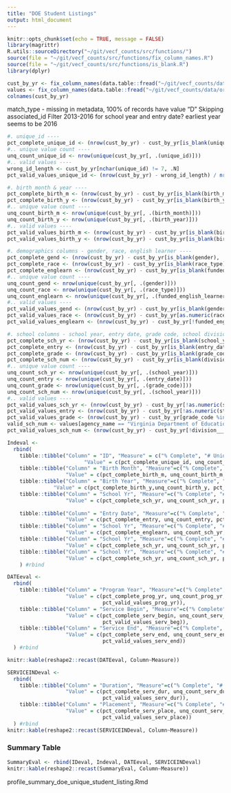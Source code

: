 ```yaml
---
title: "DOE Student Listings"
output: html_document
---
```


```r
knitr::opts_chunk$set(echo = TRUE, message = FALSE)
library(magrittr)
R.utils::sourceDirectory("~/git/vecf_counts/src/functions/")
source(file = "~/git/vecf_counts/src/functions/fix_column_names.R")
source(file = "~/git/vecf_counts/src/functions/is_blank.R")
library(dplyr)

cust_by_yr <- fix_column_names(data.table::fread("~/git/vecf_counts/data/original/q4/DOE/Unique Students Listing.csv", colClasses = "character"))
values <- fix_column_names(data.table::fread("~/git/vecf_counts/data/original/ExportedValues.csv"))
colnames(cust_by_yr)
```


match_type - missing in metadata, 100% of records have value "D"
Skipping associated_id
Filter 2013-2016 for school year and entry date? earliest year seems to be 2016

```r
#. unique_id ----
pct_complete_unique_id <- (nrow(cust_by_yr) - cust_by_yr[is_blank(unique_id), .N]) / nrow(cust_by_yr)
#.. unique value count ----
unq_count_unique_id <- nrow(unique(cust_by_yr[, .(unique_id)]))
#.. valid values ----
wrong_id_length <- cust_by_yr[nchar(unique_id) != 7, .N]
pct_valid_values_unique_id <- (nrow(cust_by_yr) - wrong_id_length) / nrow(cust_by_yr)

#. birth month & year ----
pct_complete_birth_m <- (nrow(cust_by_yr) - cust_by_yr[is_blank(birth_month), .N]) / nrow(cust_by_yr)
pct_complete_birth_y <- (nrow(cust_by_yr) - cust_by_yr[is_blank(birth_year), .N]) / nrow(cust_by_yr)
#.. unique value count ----
unq_count_birth_m <- nrow(unique(cust_by_yr[, .(birth_month)]))
unq_count_birth_y <- nrow(unique(cust_by_yr[, .(birth_year)]))
#.. valid values ----
pct_valid_values_birth_m <- (nrow(cust_by_yr) - cust_by_yr[is_blank(birth_month), .N]) / nrow(cust_by_yr)
pct_valid_values_birth_y <- (nrow(cust_by_yr) - cust_by_yr[is_blank(birth_year), .N]) / nrow(cust_by_yr)

#. demographics columns - gender, race, english learner ----
pct_complete_gend <- (nrow(cust_by_yr) - cust_by_yr[is_blank(gender), .N]) / nrow(cust_by_yr)
pct_complete_race <- (nrow(cust_by_yr) - cust_by_yr[is_blank(race_type), .N]) / nrow(cust_by_yr)
pct_complete_englearn <- (nrow(cust_by_yr) - cust_by_yr[is_blank(funded_english_learner_flag), .N]) / nrow(cust_by_yr)
#.. unique value count ----
unq_count_gend <- nrow(unique(cust_by_yr[, .(gender)]))
unq_count_race <- nrow(unique(cust_by_yr[, .(race_type)]))
unq_count_englearn <- nrow(unique(cust_by_yr[, .(funded_english_learner_flag)]))
#.. valid values ----
pct_valid_values_gend <- (nrow(cust_by_yr) - cust_by_yr[is_blank(gender), .N]) / nrow(cust_by_yr)
pct_valid_values_race <- (nrow(cust_by_yr) - cust_by_yr[as.numeric(race_type) == 0, .N]) / nrow(cust_by_yr)
pct_valid_values_englearn <- (nrow(cust_by_yr) - cust_by_yr[!funded_english_learner_flag %in% c("N", "Y"), .N]) / nrow(cust_by_yr)

#. school columns - school year, entry date, grade code, school division ----
pct_complete_sch_yr <- (nrow(cust_by_yr) - cust_by_yr[is_blank(school_year), .N]) / nrow(cust_by_yr)
pct_complete_entry <- (nrow(cust_by_yr) - cust_by_yr[is_blank(entry_date), .N]) / nrow(cust_by_yr)
pct_complete_grade <- (nrow(cust_by_yr) - cust_by_yr[is_blank(grade_code), .N]) / nrow(cust_by_yr)
pct_complete_sch_num <- (nrow(cust_by_yr) - cust_by_yr[is_blank(division___number___reporting_school_numbe), .N]) / nrow(cust_by_yr)
#.. unique value count ----
unq_count_sch_yr <- nrow(unique(cust_by_yr[, .(school_year)]))
unq_count_entry <- nrow(unique(cust_by_yr[, .(entry_date)]))
unq_count_grade <- nrow(unique(cust_by_yr[, .(grade_code)]))
unq_count_sch_num <- nrow(unique(cust_by_yr[, .(school_year)]))
#.. valid values ----
pct_valid_values_sch_yr <- (nrow(cust_by_yr) - cust_by_yr[!as.numeric(school_year) %in% c(2013:2016), .N]) / nrow(cust_by_yr)
pct_valid_values_entry <- (nrow(cust_by_yr) - cust_by_yr[!as.numeric(stringr::str_sub(entry_date, start = 1L, end = 4L)) %in% c(2013:2016), .N]) / nrow(cust_by_yr)
pct_valid_values_grade <- (nrow(cust_by_yr) - cust_by_yr[grade_code %in% c("KG", "PK"), .N]) / nrow(cust_by_yr)
valid_sch_num <- values[agency_name == "Virginia Department of Education"][view_name == "Student Records"][column_name == "Division Number - Reporting School Number"][,value]
pct_valid_values_sch_num <- (nrow(cust_by_yr) - cust_by_yr[!division___number___reporting_school_numbe %in% valid_sch_num, .N]) / nrow(cust_by_yr)


```


```r

Indeval <- 
  rbind(
    tibble::tibble("Column" = "ID", "Measure" = c("% Complete", "# Unique", "% Valid "), 
                         "Value" = c(pct_complete_unique_id, unq_count_unique_id, pct_valid_values_unique_id)),
    tibble::tibble("Column" = "Birth Month", "Measure"=c("% Complete", "# Unique", "% Valid "),
                   "Value" = c(pct_complete_birth_m, unq_count_birth_m, pct_valid_values_birth_m)),
    tibble::tibble("Column" = "Birth Year", "Measure"=c("% Complete", "# Unique", "% Valid "),
               "Value" = c(pct_complete_birth_y,unq_count_birth_y, pct_valid_values_birth_y)),
    tibble::tibble("Column" = "School Yr", "Measure"=c("% Complete", "# Unique", "% Valid "),
                   "Value" = c(pct_complete_sch_yr, unq_count_sch_yr, pct_valid_values_sch_yr)),
    
    tibble::tibble("Column" = "Entry Date", "Measure"=c("% Complete", "# Unique", "% Valid "),
                   "Value" = c(pct_complete_entry, unq_count_entry, pct_valid_values_entry)),
    tibble::tibble("Column" = "School Yr", "Measure"=c("% Complete", "# Unique", "% Valid "),
                   "Value" = c(pct_complete_englearn, unq_count_sch_yr, pct_valid_values_sch_yr)),
    tibble::tibble("Column" = "School Yr", "Measure"=c("% Complete", "# Unique", "% Valid "),
                   "Value" = c(pct_complete_sch_yr, unq_count_sch_yr, pct_valid_values_sch_yr)),
    tibble::tibble("Column" = "School Yr", "Measure"=c("% Complete", "# Unique", "% Valid "),
                   "Value" = c(pct_complete_sch_yr, unq_count_sch_yr, pct_valid_values_sch_yr))
    ) #rbind  

```


```r
DATEeval <- 
  rbind(
    tibble::tibble("Column" = "Program Year", "Measure"=c("% Complete", "# Unique", "% Valid "),
                   "Value" = c(pct_complete_prog_yr, unq_count_prog_yr, 
                               pct_valid_values_prog_yr)),
    tibble::tibble("Column" = "Service Begin", "Measure"=c("% Complete", "# Unique", "% Valid "),
                   "Value" = c(pct_complete_serv_begin, unq_count_serv_begin, 
                               pct_valid_values_serv_beg)),
    tibble::tibble("Column" = "Service End", "Measure"=c("% Complete", "# Unique", "% Valid "),
                   "Value" = c(pct_complete_serv_end, unq_count_serv_end, 
                               pct_valid_values_serv_end))
  ) #rbind

knitr::kable(reshape2::recast(DATEeval, Column~Measure))
```

```r

SERVICEINDeval <-
  rbind(
    tibble::tibble("Column" = "Duration", "Measure"=c("% Complete", "# Unique", "% Valid "),
                   "Value" = c(pct_complete_serv_dur, unq_count_serv_dur, 
                               pct_valid_values_serv_dur)),
    tibble::tibble("Column" = "Placement", "Measure"=c("% Complete", "# Unique", "% Valid "),
                   "Value" = c(pct_complete_serv_place, unq_count_serv_place, 
                               pct_valid_values_serv_place))
  ) #rbind
knitr::kable(reshape2::recast(SERVICEINDeval, Column~Measure))
```

### Summary Table

```R
SummaryEval <- rbind(IDeval, Indeval, DATEeval, SERVICEINDeval)
knitr::kable(reshape2::recast(SummaryEval, Column~Measure))
```











profile_summary_doe_unique_student_listing.Rmd